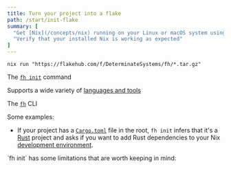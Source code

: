 ```yaml
---
title: Turn your project into a flake
path: /start/init-flake
summary: [
  "Get [Nix](/concepts/nix) running on your Linux or macOS system using [nix-installer](/concepts/nix-installer)",
  "Verify that your installed Nix is working as expected"
]
---
```


```shell
nix run "https://flakehub.com/f/DeterminateSystems/fh/*.tar.gz"
```

The [`fh init`][fh-init] command

Supports a wide variety of [languages and tools][handlers]

The [`fh`][fh] CLI

Some examples:

* If your project has a [`Cargo.toml`][cargo-toml] file in the root, `fh init` infers that it's a [Rust] project and asks if you want to add Rust dependencies to your Nix [development environment][dev-env].

<Admonition warning open client:load>
`fh init` has some limitations that are worth keeping in mind:
</Admonition>

[cargo-toml]: https://doc.rust-lang.org/cargo/reference/manifest.html
[dev-env]: /concepts/dev-env
[fh]: https://github.com/DeterminateSystems/fh
[fh-init]: https://github.com/determinateSystems/fh#initialize-a-new-flakenix-from-scratch
[flakehub]: /concepts/flakehub
[handlers]: https://github.com/DeterminateSystems/fh/tree/main/src/cli/cmd/init/handlers
[rust]: https://rust-lang.org
